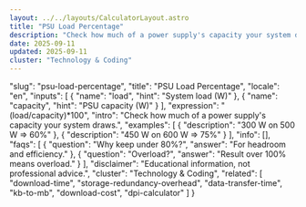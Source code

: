 ```yaml
---
layout: ../../layouts/CalculatorLayout.astro
title: "PSU Load Percentage"
description: "Check how much of a power supply's capacity your system draws."
date: 2025-09-11
updated: 2025-09-11
cluster: "Technology & Coding"
---
```


  "slug": "psu-load-percentage",
  "title": "PSU Load Percentage",
  "locale": "en",
  "inputs": [
    {
      "name": "load",
      "hint": "System load (W)"
    },
    {
      "name": "capacity",
      "hint": "PSU capacity (W)"
    }
  ],
  "expression": "(load/capacity)*100",
  "intro": "Check how much of a power supply's capacity your system draws.",
  "examples": [
    {
      "description": "300 W on 500 W ⇒ 60%"
    },
    {
      "description": "450 W on 600 W ⇒ 75%"
    }
  ],
  "info": [],
  "faqs": [
    {
      "question": "Why keep under 80%?",
      "answer": "For headroom and efficiency."
    },
    {
      "question": "Overload?",
      "answer": "Result over 100% means overload."
    }
  ],
  "disclaimer": "Educational information, not professional advice.",
  "cluster": "Technology & Coding",
  "related": [
    "download-time",
    "storage-redundancy-overhead",
    "data-transfer-time",
    "kb-to-mb",
    "download-cost",
    "dpi-calculator"
  ]
}

<Calculator schema={schema} />
